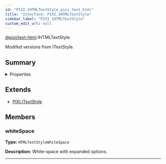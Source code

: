 ```yaml
---
id: "PIXI.IHTMLTextStyle.pixi_text_html"
title: "Interface: PIXI.IHTMLTextStyle"
sidebar_label: "PIXI.IHTMLTextStyle"
custom_edit_url: null
---
```



<div class="package-name">

[@pixi/text-html](../modules/pixi_text_html).IHTMLTextStyle

</div>


Modifed versions from ITextStyle.



        

## Summary

<details><summary>Properties</summary>
<p>

| Name       | Type                                 | Description                        |
| ---------- | ------------------------------------ | ---------------------------------- |
| whiteSpace | <code>HTMLTextStyleWhiteSpace</code> | White-space with expanded options. |

</p>
</details>
    


## Extends
- [PIXI.ITextStyle](../interfaces/PIXI.ITextStyle.pixi_text)

## Members
<article>

### whiteSpace 
**Type:** <code>HTMLTextStyleWhiteSpace</code>

**Description:** White-space with expanded options.

</article>


---------------------------------------



  